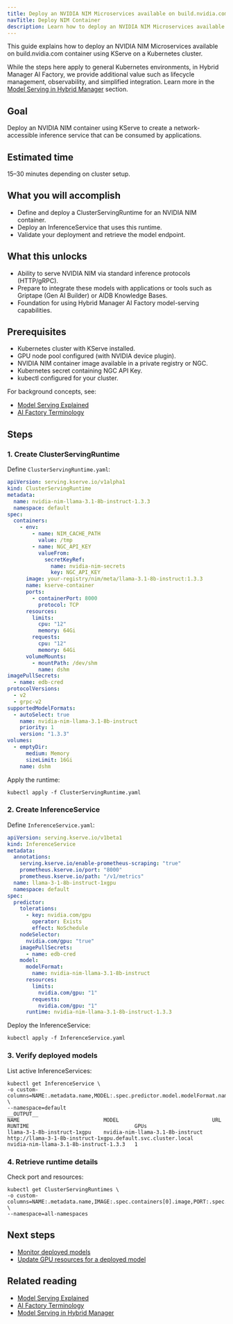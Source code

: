 ```yaml
---
title: Deploy an NVIDIA NIM Microservices available on build.nvidia.comcontainer with KServe
navTitle: Deploy NIM Container
description: Learn how to deploy an NVIDIA NIM Microservices available on build.nvidia.com container using KServe on a Kubernetes cluster. Understand core concepts and prepare for using this capability in EDB Hybrid Manager AI Factory.
---
```


This guide explains how to deploy an NVIDIA NIM Microservices available on build.nvidia.com container using KServe on a Kubernetes cluster.

While the steps here apply to general Kubernetes environments, in Hybrid Manager AI Factory, we provide additional value such as lifecycle management, observability, and simplified integration. Learn more in the [Model Serving in Hybrid Manager](/edb-postgres-ai/latest/ai-factory/model/serving/) section.

## Goal

Deploy an NVIDIA NIM container using KServe to create a network-accessible inference service that can be consumed by applications.

## Estimated time

15–30 minutes depending on cluster setup.

## What you will accomplish

-   Define and deploy a ClusterServingRuntime for an NVIDIA NIM container.
-   Deploy an InferenceService that uses this runtime.
-   Validate your deployment and retrieve the model endpoint.

## What this unlocks

-   Ability to serve NVIDIA NIM via standard inference protocols (HTTP/gRPC).
-   Prepare to integrate these models with applications or tools such as Griptape (Gen AI Builder) or AIDB Knowledge Bases.
-   Foundation for using Hybrid Manager AI Factory model-serving capabilities.

## Prerequisites

-   Kubernetes cluster with KServe installed.
-   GPU node pool configured (with NVIDIA device plugin).
-   NVIDIA NIM container image available in a private registry or NGC.
-   Kubernetes secret containing NGC API Key.
-   kubectl configured for your cluster.

For background concepts, see:

-   [Model Serving Explained](/edb-postgres-ai/latest/ai-factory/learn/explained/ai-factory-concepts/#model-serving-and-inference)
-   [AI Factory Terminology](/edb-postgres-ai/latest/ai-factory/learn/explained/terminology/#model-serving)

## Steps

### 1. Create ClusterServingRuntime

Define `ClusterServingRuntime.yaml`:

```yaml
apiVersion: serving.kserve.io/v1alpha1
kind: ClusterServingRuntime
metadata:
  name: nvidia-nim-llama-3.1-8b-instruct-1.3.3
  namespace: default
spec:
  containers:
    - env:
        - name: NIM_CACHE_PATH
          value: /tmp
        - name: NGC_API_KEY
          valueFrom:
            secretKeyRef:
              name: nvidia-nim-secrets
              key: NGC_API_KEY
      image: your-registry/nim/meta/llama-3.1-8b-instruct:1.3.3
      name: kserve-container
      ports:
        - containerPort: 8000
          protocol: TCP
      resources:
        limits:
          cpu: "12"
          memory: 64Gi
        requests:
          cpu: "12"
          memory: 64Gi
      volumeMounts:
        - mountPath: /dev/shm
          name: dshm
imagePullSecrets:
  - name: edb-cred
protocolVersions:
  - v2
  - grpc-v2
supportedModelFormats:
  - autoSelect: true
    name: nvidia-nim-llama-3.1-8b-instruct
    priority: 1
    version: "1.3.3"
volumes:
  - emptyDir:
      medium: Memory
      sizeLimit: 16Gi
    name: dshm
```

Apply the runtime:

```shell
kubectl apply -f ClusterServingRuntime.yaml
```

### 2. Create InferenceService

Define `InferenceService.yaml`:

```yaml
apiVersion: serving.kserve.io/v1beta1
kind: InferenceService
metadata:
  annotations:
    serving.kserve.io/enable-prometheus-scraping: "true"
    prometheus.kserve.io/port: "8000"
    prometheus.kserve.io/path: "/v1/metrics"
  name: llama-3-1-8b-instruct-1xgpu
  namespace: default
spec:
  predictor:
    tolerations:
      - key: nvidia.com/gpu
        operator: Exists
        effect: NoSchedule
    nodeSelector:
      nvidia.com/gpu: "true"
    imagePullSecrets:
      - name: edb-cred
    model:
      modelFormat:
        name: nvidia-nim-llama-3.1-8b-instruct
      resources:
        limits:
          nvidia.com/gpu: "1"
        requests:
          nvidia.com/gpu: "1"
      runtime: nvidia-nim-llama-3.1-8b-instruct-1.3.3
```

Deploy the InferenceService:

```shell
kubectl apply -f InferenceService.yaml
```

### 3. Verify deployed models

List active InferenceServices:

```shell
kubectl get InferenceService \
-o custom-columns=NAME:.metadata.name,MODEL:.spec.predictor.model.modelFormat.name,URL:.status.address.url,RUNTIME:.spec.predictor.model.runtime,GPUs:.spec.predictor.model.resources.limits.nvidia\\.com/gpu \
--namespace=default
__OUTPUT__
NAME                           MODEL                              URL                                                                         RUNTIME                                  GPUs
llama-3-1-8b-instruct-1xgpu    nvidia-nim-llama-3.1-8b-instruct   http://llama-3-1-8b-instruct-1xgpu.default.svc.cluster.local                 nvidia-nim-llama-3.1-8b-instruct-1.3.3   1
```

### 4. Retrieve runtime details

Check port and resources:

```shell
kubectl get ClusterServingRuntimes \
-o custom-columns=NAME:.metadata.name,IMAGE:.spec.containers[0].image,PORT:.spec.containers[0].ports[0].containerPort,CPUs:.spec.containers[0].resources.limits.cpu,MEMORY:.spec.containers[0].resources.limits.memory \
--namespace=all-namespaces
```

## Next steps

-   [Monitor deployed models](monitor-inferenceservice/)
-   [Update GPU resources for a deployed model](update-gpu-resources/)

## Related reading

-   [Model Serving Explained](/edb-postgres-ai/latest/ai-factory/learn/explained/ai-factory-concepts/#model-serving-and-inference)
-   [AI Factory Terminology](/edb-postgres-ai/latest/ai-factory/learn/explained/terminology/#model-serving)
-   [Model Serving in Hybrid Manager](/edb-postgres-ai/latest/ai-factory/model/serving/)
